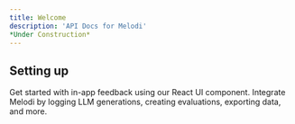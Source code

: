 ```yaml
---
title: Welcome
description: 'API Docs for Melodi'
*Under Construction*
---
```


## Setting up

<CardGroup cols={2}>
  <Card
    title="React SDK: Feedback UI Widget"
    icon="thumbs-up"
    href="https://github.com/Melodi-fyi/melodi-sdk-react"
  >
    Get started with in-app feedback using our React UI component.
  </Card>
    <Card
    title="Data APIs"
    icon="robot"
    href="/api-reference/introduction"
  >
    Integrate Melodi by logging LLM generations, creating evaluations, exporting data, and more.
  </Card>
</CardGroup>
